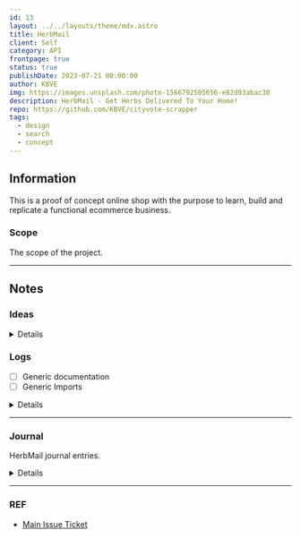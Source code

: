 ```yaml
---
id: 13
layout: ../../layouts/theme/mdx.astro
title: HerbMail
client: Self
category: API
frontpage: true
status: true
publishDate: 2023-07-21 00:00:00
author: KBVE
img: https://images.unsplash.com/photo-1566792505656-e82d93abac30
description: HerbMail - Get Herbs Delivered To Your Home!
repo: https://github.com/KBVE/cityvote-scrapper
tags:
  - design
  - search
  - concept
---
```



## Information

This is a proof of concept online shop with the purpose to learn, build and replicate a functional ecommerce business.

### Scope

The scope of the project.

---

## Notes

### Ideas

<Details data="Ideas">

- Payment Processor? We could extend out the cloud functions for it.

</Details>

### Logs

- [ ] Generic documentation
- [ ] Generic Imports

<Details data="Closed">

- [x] Create MDX File

</Details>

---

### Journal

HerbMail journal entries.

<Details data="J1">

#### J1

##### 07-23-2023

- Created general documentation file for HerbMail

</Details>

---

### REF

- [Main Issue Ticket](https://github.com/KBVE/kbve.com/issues/700)